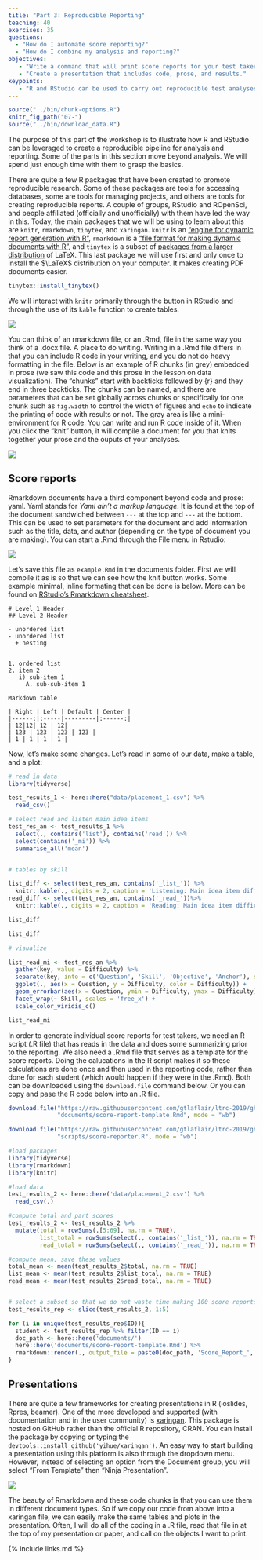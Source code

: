 ```yaml
---
title: "Part 3: Reproducible Reporting"
teaching: 40
exercises: 35
questions:
  - "How do I automate score reporting?"
  - "How do I combine my analysis and reporting?"
objectives:
   - "Write a command that will print score reports for your test takers."
   - "Create a presentation that includes code, prose, and results."
keypoints:
   - "R and RStudio can be used to carry out reproducible test analyses and reporting."
---
```


```r
source("../bin/chunk-options.R")
knitr_fig_path("07-")
source("../bin/download_data.R")
```

The purpose of this part of the workshop is to illustrate how R and RStudio can be leveraged to create a reproducible pipeline for analysis and reporting. Some of the parts in this section move beyond analysis. We will spend just enough time with them to grasp the basics.

There are quite a few R packages that have been created to promote reproducible research. Some of these packages are tools for
accessing databases, some are tools for managing projects, and others are tools for creating reproducible reports. A couple of groups, RStudio and ROpenSci, and people affiliated (officially and unofficially) with them have led the way in this. Today, the main packages that we will be using to learn about this are `knitr`, `rmarkdown`, `tinytex`, and `xaringan`. `knitr` is an ["engine for dynamic report generation with R"](https://yihui.name/knitr/), `rmarkdown` is a ["file format for making dynamic documents with R"](https://rmarkdown.rstudio.com/articles_intro.html), and `tinytex` is a subset of [packages from a larger distribution](https://yihui.name/tinytex/) of LaTeX. This last package we will use first and only once to install the $\LaTeX$ distribution on your computer. It makes creating PDF documents easier.

```r
tinytex::install_tinytex()
```


We will interact with `knitr` primarily through the button in RStudio and through the use of its `kable` function to create tables.


![](../fig/knitr-button.png)

You can think of an rmarkdown file, or an .Rmd, file in the same way you think of a .docx file. A place to do writing. Writing in a .Rmd file differs in that  you can include R code in your writing, and you do not do heavy formatting in the file. Below is an example of R chunks (in grey) embedded in prose (we saw this code and this prose in the lesson on data visualization). The "chunks" start with backticks followed by {r} and they end in three backticks. The chunks can be named, and there are parameters that can be set globally across chunks or specifically for one chunk such as `fig.width` to control the width of figures and `echo` to indicate the printing of code with results or not. The gray area is like a mini-environment for R code. You can write and run R code inside of it. When you click the "knit" button, it will compile a document for you that knits together your prose and the ouputs of your analyses.                                                                                                                       
           
![](../fig/r-chunk.png)

## Score reports

Rmarkdown documents have a third component beyond code and prose: yaml. Yaml stands for _Yaml ain't a markup language_. It is found at the top of the document sandwiched between `---` at the top and `---` at the bottom. This can be used to set parameters for the document and add information such as the title, data, and author (depending on the type of document you are making). You can start a .Rmd through the File menu in Rstudio:

![](../fig/start-rmd.png)

Let's save this file as `example.Rmd` in the documents folder. First we will compile it as is so that we can see how the knit button works. Some example minimal, inline formating that can be done is below. More can be found on [RStudio's Rmarkdown cheatsheet](https://resources.rstudio.com/rstudio-cheatsheets/rmarkdown-2-0-cheat-sheet).

```
# Level 1 Header
## Level 2 Header

- unordered list
- unordered list
  + nesting
  
  
1. ordered list 
2. item 2
   i) sub-item 1
     A. sub-sub-item 1

Markdown table

| Right | Left | Default | Center | 
|------:|:-----|---------|:------:|
| 12|12| 12 | 12|
| 123 | 123 | 123 | 123 |
| 1 | 1 | 1 | 1 |

```

Now, let's make some changes. Let's read in some of our data, make a table, and a plot:

```r
# read in data
library(tidyverse)

test_results_1 <- here::here("data/placement_1.csv") %>%
  read_csv()

# select read and listen main idea items
test_res_an <- test_results_1 %>%
  select(., contains('list'), contains('read')) %>%
  select(contains('_mi')) %>%
  summarise_all('mean')


# tables by skill

list_diff <- select(test_res_an, contains('_list_')) %>%
  knitr::kable(., digits = 2, caption = 'Listening: Main idea item difficulties')
read_diff <- select(test_res_an, contains('_read_'))%>%
  knitr::kable(., digits = 2, caption = 'Reading: Main idea item difficulties')

list_diff

list_diff

# visualize

list_read_mi <- test_res_an %>%
  gather(key, value = Difficulty) %>%
  separate(key, into = c('Question', 'Skill', 'Objective', 'Anchor'), sep = "_", fill = 'right')%>%
  ggplot(., aes(x = Question, y = Difficulty, color = Difficulty)) +
  geom_errorbar(aes(x = Question, ymin = Difficulty, ymax = Difficulty), size = 2) +
  facet_wrap(~ Skill, scales = 'free_x') +
  scale_color_viridis_c()

list_read_mi

```

In order to generate individual score reports for test takers, we need an R script (.R file) that has reads in the data and does some summarizing prior to the reporting. We also need a .Rmd file that serves as a template for the score reports. Doing the calucations in the R script makes it so these calculations are done once and then used in the reporting code, rather than done for each student (which would happen if they were in the .Rmd). Both can be downloaded using the `download.file` command below. Or you can copy and pase the R code below into an .R file.

```r
download.file("https://raw.githubusercontent.com/gtlaflair/ltrc-2019/gh-pages/_episodes_rmd/documents/score-report-template.Rmd",
              "documents/score-report-template.Rmd", mode = "wb")

```

```r
download.file("https://raw.githubusercontent.com/gtlaflair/ltrc-2019/gh-pages/_episodes_rmd/scripts/score-reporter.R",
              "scripts/score-reporter.R", mode = "wb")
```

```r
#load packages
library(tidyverse)
library(rmarkdown)
library(knitr)

#load data
test_results_2 <- here::here('data/placement_2.csv') %>%
  read_csv(.)

#compute total and part scores
test_results_2 <- test_results_2 %>%
  mutate(total = rowSums(.[5:69], na.rm = TRUE),
         list_total = rowSums(select(., contains('_list_')), na.rm = TRUE),
         read_total = rowSums(select(., contains('_read_')), na.rm = TRUE))

#compute mean, save these values
total_mean <- mean(test_results_2$total, na.rm = TRUE)
list_mean <- mean(test_results_2$list_total, na.rm = TRUE)
read_mean <- mean(test_results_2$read_total, na.rm = TRUE)


# select a subset so that we do not waste time making 100 score reports today
test_results_rep <- slice(test_results_2, 1:5)

for (i in unique(test_results_rep$ID)){
  student <- test_results_rep %>% filter(ID == i)
  doc_path <- here::here('documents/')
  here::here('documents/score-report-template.Rmd') %>%
  rmarkdown::render(., output_file = paste0(doc_path, 'Score_Report_', as.character(student$names),'.pdf'))
}
```

## Presentations

There are quite a few frameworks for creating presentations in R (ioslides, Rpres, beamer). One of the more developed and supported (with documentation and in the user community) is [xaringan](https://github.com/yihui/xaringan). This package is hosted on GitHub rather than the official R repository, CRAN. You can install the package by copying or typing the `devtools::install_github('yihue/xaringan')`. An easy way to start building a presentation using this platform is also through the dropdown menu. However, instead of selecting an option from the Document group, you will select "From Template" then "Ninja Presentation".

![](../fig/from-template.png)


The beauty of Rmarkdown and these code chunks is that you can use them in different document types. So if we copy our code from above into a xaringan file, we can easily make the same tables and plots in the presentation. Often, I will do all of the coding in a .R file, read that file in at the top of my presentation or paper, and call on the objects I want to print.

{% include links.md %}
